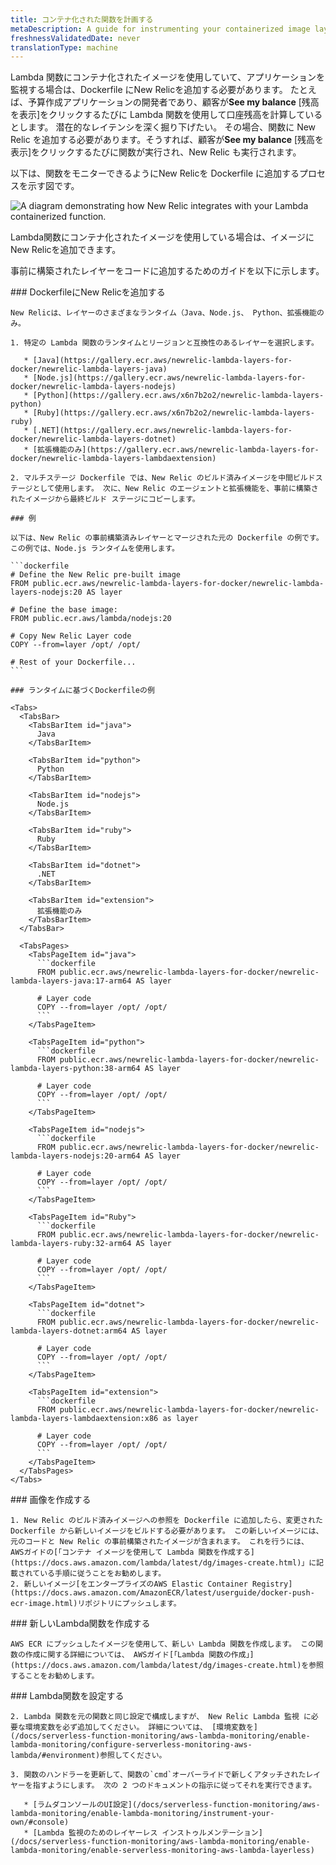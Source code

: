 ```yaml
---
title: コンテナ化された関数を計画する
metaDescription: A guide for instrumenting your containerized image layer with New Relic.
freshnessValidatedDate: never
translationType: machine
---
```



Lambda 関数にコンテナ化されたイメージを使用していて、アプリケーションを監視する場合は、Dockerfile にNew Relicを追加する必要があります。 たとえば、予算作成アプリケーションの開発者であり、顧客が**See my balance** \[残高を表示]をクリックするたびに Lambda 関数を使用して口座残高を計算しているとします。 潜在的なレイテンシを深く掘り下げたい。 その場合、関数に New Relic を追加する必要があります。そうすれば、顧客が**See my balance** \[残高を表示]をクリックするたびに関数が実行され、New Relic も実行されます。

以下は、関数をモニターできるようにNew Relicを Dockerfile に追加するプロセスを示す図です。

<img
  title="containerized images "
  alt="A diagram demonstrating how New Relic integrates with your Lambda containerized function."
  src={serverlessContainerizedImagesWithLambda}
/>

<figcaption>
  Lambda関数にコンテナ化されたイメージを使用している場合は、イメージにNew Relicを追加できます。
</figcaption>

事前に構築されたレイヤーをコードに追加するためのガイドを以下に示します。

<Steps>
  <Step>
    ### DockerfileにNew Relicを追加する

    New Relicは、レイヤーのさまざまなランタイム（Java、Node.js、 Python、拡張機能のみ。

    1. 特定の Lambda 関数のランタイムとリージョンと互換性のあるレイヤーを選択します。

       * [Java](https://gallery.ecr.aws/newrelic-lambda-layers-for-docker/newrelic-lambda-layers-java)
       * [Node.js](https://gallery.ecr.aws/newrelic-lambda-layers-for-docker/newrelic-lambda-layers-nodejs)
       * [Python](https://gallery.ecr.aws/x6n7b2o2/newrelic-lambda-layers-python)
       * [Ruby](https://gallery.ecr.aws/x6n7b2o2/newrelic-lambda-layers-ruby)
       * [.NET](https://gallery.ecr.aws/newrelic-lambda-layers-for-docker/newrelic-lambda-layers-dotnet)
       * [拡張機能のみ](https://gallery.ecr.aws/newrelic-lambda-layers-for-docker/newrelic-lambda-layers-lambdaextension)

    2. マルチステージ Dockerfile では、New Relic のビルド済みイメージを中間ビルドステージとして使用します。 次に、New Relic のエージェントと拡張機能を、事前に構築されたイメージから最終ビルド ステージにコピーします。

    ### 例

    以下は、New Relic の事前構築済みレイヤーとマージされた元の Dockerfile の例です。 この例では、Node.js ランタイムを使用します。

    ```dockerfile
    # Define the New Relic pre-built image
    FROM public.ecr.aws/newrelic-lambda-layers-for-docker/newrelic-lambda-layers-nodejs:20 AS layer

    # Define the base image:
    FROM public.ecr.aws/lambda/nodejs:20

    # Copy New Relic Layer code
    COPY --from=layer /opt/ /opt/

    # Rest of your Dockerfile...
    ```

    ### ランタイムに基づくDockerfileの例

    <Tabs>
      <TabsBar>
        <TabsBarItem id="java">
          Java
        </TabsBarItem>

        <TabsBarItem id="python">
          Python
        </TabsBarItem>

        <TabsBarItem id="nodejs">
          Node.js
        </TabsBarItem>

        <TabsBarItem id="ruby">
          Ruby
        </TabsBarItem>

        <TabsBarItem id="dotnet">
          .NET
        </TabsBarItem>

        <TabsBarItem id="extension">
          拡張機能のみ
        </TabsBarItem>
      </TabsBar>

      <TabsPages>
        <TabsPageItem id="java">
          ```dockerfile
          FROM public.ecr.aws/newrelic-lambda-layers-for-docker/newrelic-lambda-layers-java:17-arm64 AS layer

          # Layer code
          COPY --from=layer /opt/ /opt/
          ```
        </TabsPageItem>

        <TabsPageItem id="python">
          ```dockerfile
          FROM public.ecr.aws/newrelic-lambda-layers-for-docker/newrelic-lambda-layers-python:38-arm64 AS layer

          # Layer code
          COPY --from=layer /opt/ /opt/
          ```
        </TabsPageItem>

        <TabsPageItem id="nodejs">
          ```dockerfile
          FROM public.ecr.aws/newrelic-lambda-layers-for-docker/newrelic-lambda-layers-nodejs:20-arm64 AS layer

          # Layer code
          COPY --from=layer /opt/ /opt/
          ```
        </TabsPageItem>

        <TabsPageItem id="Ruby">
          ```dockerfile
          FROM public.ecr.aws/newrelic-lambda-layers-for-docker/newrelic-lambda-layers-ruby:32-arm64 AS layer

          # Layer code
          COPY --from=layer /opt/ /opt/
          ```
        </TabsPageItem>

        <TabsPageItem id="dotnet">
          ```dockerfile
          FROM public.ecr.aws/newrelic-lambda-layers-for-docker/newrelic-lambda-layers-dotnet:arm64 AS layer

          # Layer code
          COPY --from=layer /opt/ /opt/
          ```
        </TabsPageItem>

        <TabsPageItem id="extension">
          ```dockerfile
          FROM public.ecr.aws/newrelic-lambda-layers-for-docker/newrelic-lambda-layers-lambdaextension:x86 as layer

          # Layer code
          COPY --from=layer /opt/ /opt/
          ```
        </TabsPageItem>
      </TabsPages>
    </Tabs>
  </Step>

  <Step>
    ### 画像を作成する

    1. New Relic のビルド済みイメージへの参照を Dockerfile に追加したら、変更された Dockerfile から新しいイメージをビルドする必要があります。 この新しいイメージには、元のコードと New Relic の事前構築されたイメージが含まれます。 これを行うには、 AWSガイドの[「コンテナ イメージを使用して Lambda 関数を作成する](https://docs.aws.amazon.com/lambda/latest/dg/images-create.html)」に記載されている手順に従うことをお勧めします。
    2. 新しいイメージ[をエンタープライズのAWS Elastic Container Registry](https://docs.aws.amazon.com/AmazonECR/latest/userguide/docker-push-ecr-image.html)リポジトリにプッシュします。
  </Step>

  <Step>
    ### 新しいLambda関数を作成する

    AWS ECR にプッシュしたイメージを使用して、新しい Lambda 関数を作成します。 この関数の作成に関する詳細については、 AWSガイド[「Lambda 関数の作成」](https://docs.aws.amazon.com/lambda/latest/dg/images-create.html)を参照することをお勧めします。
  </Step>

  <Step>
    ### Lambda関数を設定する

    2. Lambda 関数を元の関数と同じ設定で構成しますが、 New Relic Lambda 監視 に必要な環境変数を必ず追加してください。 詳細については、 [環境変数を](/docs/serverless-function-monitoring/aws-lambda-monitoring/enable-lambda-monitoring/configure-serverless-monitoring-aws-lambda/#environment)参照してください。

    3. 関数のハンドラーを更新して、関数の`cmd`オーバーライドで新しくアタッチされたレイヤーを指すようにします。 次の 2 つのドキュメントの指示に従ってそれを実行できます。

       * [ラムダコンソールのUI設定](/docs/serverless-function-monitoring/aws-lambda-monitoring/enable-lambda-monitoring/instrument-your-own/#console)
       * [Lambda 監視のためのレイヤーレス インストゥルメンテーション](/docs/serverless-function-monitoring/aws-lambda-monitoring/enable-lambda-monitoring/enable-serverless-monitoring-aws-lambda-layerless)
  </Step>
</Steps>